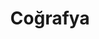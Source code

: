 ---
title: Coğrafya
description: Türkiye Bilim Olimpiyatları Mezunları Topluluğu'nca coğrafya olimpiyatı için hazırlanan kaynaklar ve dış kaynaklar yer almaktadır.
tags: [coğrafya, olimpiyatlar]
biome: taiga
---
